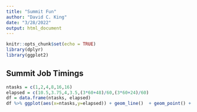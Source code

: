 ```yaml
---
title: "Summit Fun"
author: "David C. King"
date: "3/28/2022"
output: html_document
---
```


```r
knitr::opts_chunk$set(echo = TRUE)
library(dplyr)
library(ggplot2)
```

## Summit Job Timings


```r

ntasks = c(1,2,4,8,16,16)
elapsed = c(10.5,3.75,4,3.5,(3*60+48)/60,(3*60+24)/60)
df = data.frame(ntasks, elapsed)
df %>% ggplot(aes(x=ntasks,y=elapsed)) + geom_line()  + geom_point() + ggtitle("Trimmomatic elapsed time versus ntasks")
```

